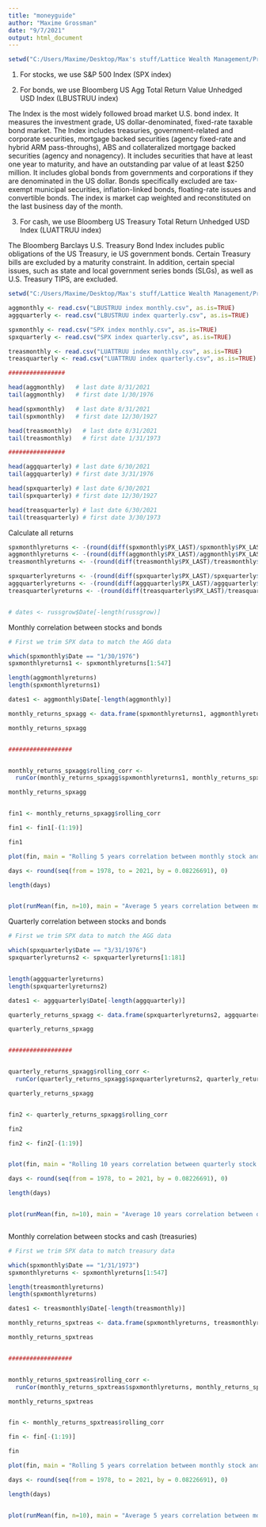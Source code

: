---
title: "moneyguide"
author: "Maxime Grossman"
date: "9/7/2021"
output: html_document
---

```{r setup, include=FALSE}

setwd("C:/Users/Maxime/Desktop/Max's stuff/Lattice Wealth Management/Programming/moneyguide")

```



1. For stocks, we use S&P 500 Index (SPX index)


2. For bonds, we use Bloomberg US Agg Total Return Value Unhedged USD Index (LBUSTRUU index)

The Index is the most widely followed broad market U.S. bond index. It measures the investment grade, US dollar-denominated, fixed-rate taxable bond market. The Index includes treasuries, government-related and corporate securities, mortgage backed securities (agency fixed-rate and hybrid ARM pass-throughs), ABS and collateralized mortgage backed securities (agency and nonagency). It includes securities that have at least one year to maturity, and have an outstanding par value of at least $250 million. It includes global bonds from governments and corporations if they are denominated in the US dollar. Bonds specifically excluded are tax-exempt municipal securities, inflation-linked bonds, floating-rate issues and convertible bonds. The index is market cap weighted and reconstituted on the last business day of the month.


3. For cash, we use Bloomberg US Treasury Total Return Unhedged USD Index (LUATTRUU index)

The Bloomberg Barclays U.S. Treasury Bond Index includes public obligations of the US Treasury, ie US government bonds. Certain Treasury bills are excluded by a maturity constraint. In addition, certain special issues, such as state and local government series bonds (SLGs), as well as U.S. Treasury TIPS, are excluded.



```{r}

setwd("C:/Users/Maxime/Desktop/Max's stuff/Lattice Wealth Management/Programming/moneyguide")

aggmonthly <- read.csv("LBUSTRUU index monthly.csv", as.is=TRUE)
aggquarterly <- read.csv("LBUSTRUU index quarterly.csv", as.is=TRUE)

spxmonthly <- read.csv("SPX index monthly.csv", as.is=TRUE)
spxquarterly <- read.csv("SPX index quarterly.csv", as.is=TRUE)

treasmonthly <- read.csv("LUATTRUU index monthly.csv", as.is=TRUE)
treasquarterly <- read.csv("LUATTRUU index quarterly.csv", as.is=TRUE)

################

head(aggmonthly)   # last date 8/31/2021
tail(aggmonthly)   # first date 1/30/1976

head(spxmonthly)   # last date 8/31/2021
tail(spxmonthly)   # first date 12/30/1927

head(treasmonthly)   # last date 8/31/2021
tail(treasmonthly)   # first date 1/31/1973

################

head(aggquarterly) # last date 6/30/2021
tail(aggquarterly) # first date 3/31/1976   

head(spxquarterly) # last date 6/30/2021
tail(spxquarterly) # first date 12/30/1927

head(treasquarterly) # last date 6/30/2021
tail(treasquarterly) # first date 3/30/1973


```


Calculate all returns

```{r}

spxmonthlyreturns <- -(round(diff(spxmonthly$PX_LAST)/spxmonthly$PX_LAST[-1], 5))
aggmonthlyreturns <- -(round(diff(aggmonthly$PX_LAST)/aggmonthly$PX_LAST[-1], 5))
treasmonthlyreturns <- -(round(diff(treasmonthly$PX_LAST)/treasmonthly$PX_LAST[-1], 5))

spxquarterlyreturns <- -(round(diff(spxquarterly$PX_LAST)/spxquarterly$PX_LAST[-1], 5))
aggquarterlyreturns <- -(round(diff(aggquarterly$PX_LAST)/aggquarterly$PX_LAST[-1], 5))
treasquarterlyreturns <- -(round(diff(treasquarterly$PX_LAST)/treasquarterly$PX_LAST[-1], 5))


# dates <- russgrow$Date[-length(russgrow)]


```



Monthly correlation between stocks and bonds


```{r}

# First we trim SPX data to match the AGG data

which(spxmonthly$Date == "1/30/1976")
spxmonthlyreturns1 <- spxmonthlyreturns[1:547]

length(aggmonthlyreturns)
length(spxmonthlyreturns1)

dates1 <- aggmonthly$Date[-length(aggmonthly)]

monthly_returns_spxagg <- data.frame(spxmonthlyreturns1, aggmonthlyreturns)

monthly_returns_spxagg


##################


monthly_returns_spxagg$rolling_corr <- 
  runCor(monthly_returns_spxagg$spxmonthlyreturns1, monthly_returns_spxagg$aggmonthlyreturns, n=60)

monthly_returns_spxagg


fin1 <- monthly_returns_spxagg$rolling_corr

fin1 <- fin1[-(1:19)]

fin1

plot(fin, main = "Rolling 5 years correlation between monthly stock and bond returns", xlab = "1976 - 2021", ylab = "Correlation")

days <- round(seq(from = 1978, to = 2021, by = 0.08226691), 0)

length(days)


plot(runMean(fin, n=10), main = "Average 5 years correlation between monthly stock and bond returns", xlab = "1976 - 2021", ylab = "Correlation")


```


Quarterly correlation between stocks and bonds



```{r}


# First we trim SPX data to match the AGG data

which(spxquarterly$Date == "3/31/1976")
spxquarterlyreturns2 <- spxquarterlyreturns[1:181]


length(aggquarterlyreturns)
length(spxquarterlyreturns2)

dates1 <- aggquarterly$Date[-length(aggquarterly)]

quarterly_returns_spxagg <- data.frame(spxquarterlyreturns2, aggquarterlyreturns)

quarterly_returns_spxagg


##################


quarterly_returns_spxagg$rolling_corr <- 
  runCor(quarterly_returns_spxagg$spxquarterlyreturns2, quarterly_returns_spxagg$aggquarterlyreturns, n=40)

quarterly_returns_spxagg


fin2 <- quarterly_returns_spxagg$rolling_corr

fin2

fin2 <- fin2[-(1:19)]


plot(fin, main = "Rolling 10 years correlation between quarterly stock and bond returns", xlab = "1976-2021", ylab = "Correlation")

days <- round(seq(from = 1978, to = 2021, by = 0.08226691), 0)

length(days)


plot(runMean(fin, n=10), main = "Average 10 years correlation between quarterly stock and bond returns", xlab = "1976 - 2021", ylab = "Correlation")



```



Monthly correlation between stocks and cash (treasuries)


```{r}

# First we trim SPX data to match treasury data

which(spxmonthly$Date == "1/31/1973")
spxmonthlyreturns <- spxmonthlyreturns[1:547]

length(treasmonthlyreturns)
length(spxmonthlyreturns)

dates1 <- treasmonthly$Date[-length(treasmonthly)]

monthly_returns_spxtreas <- data.frame(spxmonthlyreturns, treasmonthlyreturns)

monthly_returns_spxtreas


##################


monthly_returns_spxtreas$rolling_corr <- 
  runCor(monthly_returns_spxtreas$spxmonthlyreturns, monthly_returns_spxtreas$treasmonthlyreturns, n=60)

monthly_returns_spxtreas


fin <- monthly_returns_spxtreas$rolling_corr

fin <- fin[-(1:19)]

fin

plot(fin, main = "Rolling 5 years correlation between monthly stock and bond returns", xlab = "1976 - 2021", ylab = "Correlation")

days <- round(seq(from = 1978, to = 2021, by = 0.08226691), 0)

length(days)


plot(runMean(fin, n=10), main = "Average 5 years correlation between monthly stock and bond returns", xlab = "1976 - 2021", ylab = "Correlation")


```



```





```






```






```
